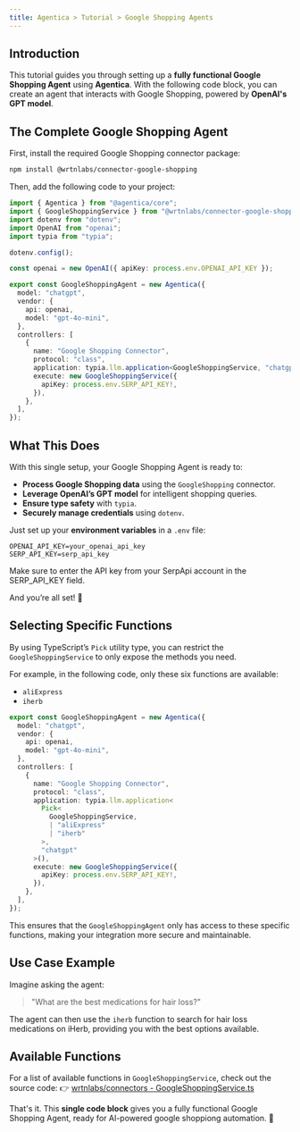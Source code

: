 ```yaml
---
title: Agentica > Tutorial > Google Shopping Agents
---
```


## Introduction

This tutorial guides you through setting up a **fully functional Google Shopping Agent** using **Agentica**. With the following code block, you can create an agent that interacts with Google Shopping, powered by **OpenAI's GPT model**.

## The Complete Google Shopping Agent

First, install the required Google Shopping connector package:

```bash
npm install @wrtnlabs/connector-google-shopping
```

Then, add the following code to your project:

```typescript
import { Agentica } from "@agentica/core";
import { GoogleShoppingService } from "@wrtnlabs/connector-google-shopping";
import dotenv from "dotenv";
import OpenAI from "openai";
import typia from "typia";

dotenv.config();

const openai = new OpenAI({ apiKey: process.env.OPENAI_API_KEY });

export const GoogleShoppingAgent = new Agentica({
  model: "chatgpt",
  vendor: {
    api: openai,
    model: "gpt-4o-mini",
  },
  controllers: [
    {
      name: "Google Shopping Connector",
      protocol: "class",
      application: typia.llm.application<GoogleShoppingService, "chatgpt">(),
      execute: new GoogleShoppingService({
        apiKey: process.env.SERP_API_KEY!,
      }),
    },
  ],
});
```

## What This Does

With this single setup, your Google Shopping Agent is ready to:

- **Process Google Shopping data** using the `GoogleShopping` connector.
- **Leverage OpenAI’s GPT model** for intelligent shopping queries.
- **Ensure type safety** with `typia`.
- **Securely manage credentials** using `dotenv`.

Just set up your **environment variables** in a `.env` file:

```env
OPENAI_API_KEY=your_openai_api_key
SERP_API_KEY=serp_api_key
```

Make sure to enter the API key from your SerpApi account in the SERP_API_KEY field.

And you’re all set! 🎉


## Selecting Specific Functions

By using TypeScript’s `Pick` utility type, you can restrict the `GoogleShoppingService` to only expose the methods you need.

For example, in the following code, only these six functions are available:

- `aliExpress`
- `iherb`

```typescript
export const GoogleShoppingAgent = new Agentica({
  model: "chatgpt",
  vendor: {
    api: openai,
    model: "gpt-4o-mini",
  },
  controllers: [
    {
      name: "Google Shopping Connector",
      protocol: "class",
      application: typia.llm.application<
        Pick<
          GoogleShoppingService,
          | "aliExpress"
          | "iherb"
        >,
        "chatgpt"
      >(),
      execute: new GoogleShoppingService({
        apiKey: process.env.SERP_API_KEY!,
      }),
    },
  ],
});
```

This ensures that the `GoogleShoppingAgent` only has access to these specific functions, making your integration more secure and maintainable.


## Use Case Example

Imagine asking the agent:

> "What are the best medications for hair loss?"

The agent can then use the `iherb` function to search for hair loss medications on iHerb, providing you with the best options available.

## Available Functions

For a list of available functions in `GoogleShoppingService`, check out the source code:
👉 [wrtnlabs/connectors - GoogleShoppingService.ts](https://github.com/wrtnlabs/connectors/blob/main/packages/google_shopping/src/google_shopping/GoogleShoppingService.ts)

That's it. This **single code block** gives you a fully functional Google Shopping Agent, ready for AI-powered google shoppiong automation. 🚀

